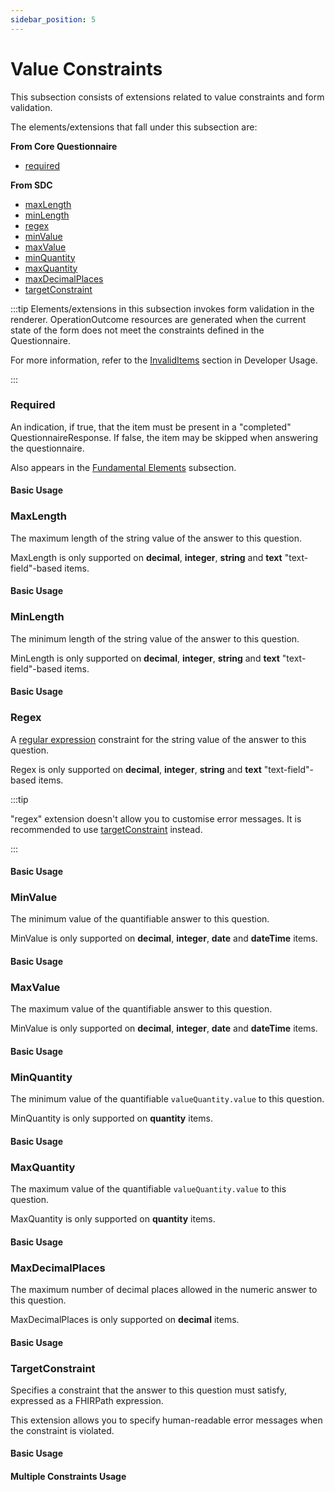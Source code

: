 ```yaml
---
sidebar_position: 5
---
```



# Value Constraints

This subsection consists of extensions related to value constraints and form validation.

The elements/extensions that fall under this subsection are:

**From Core Questionnaire**

- [required](https://www.hl7.org/fhir/r4/questionnaire-definitions.html#Questionnaire.item.required)

**From SDC**

- [maxLength](http://hl7.org/fhir/uv/sdc/behavior.html#maxLength)
- [minLength](http://hl7.org/fhir/uv/sdc/behavior.html#minLength)
- [regex](http://hl7.org/fhir/uv/sdc/behavior.html#regex)
- [minValue](http://hl7.org/fhir/uv/sdc/behavior.html#minValue)
- [maxValue](http://hl7.org/fhir/uv/sdc/behavior.html#maxValue)
- [minQuantity](http://hl7.org/fhir/uv/sdc/behavior.html#minQuantity)
- [maxQuantity](http://hl7.org/fhir/uv/sdc/behavior.html#maxQuantity)
- [maxDecimalPlaces](http://hl7.org/fhir/uv/sdc/behavior.html#maxDecimalPlaces)
- [targetConstraint](http://hl7.org/fhir/extensions/5.3.0-ballot-tc1/StructureDefinition-targetConstraint.html)

:::tip
Elements/extensions in this subsection invokes form validation in the renderer. OperationOutcome resources are generated when the current state of the form does not meet the constraints defined in the Questionnaire.

For more information, refer to the [InvalidItems](/docs/dev/storehooks/questionnaire-response-store/invalid-items) section in Developer Usage.

:::

### Required

An indication, if true, that the item must be present in a "completed" QuestionnaireResponse. If false, the item may be skipped when answering the questionnaire.

Also appears in the [Fundamental Elements](/docs/sdc/advanced/fundamental) subsection.

#### Basic Usage

<IframeContainer storyId="sdc-9-1-4-rendering-other--required" initialHeight={150} />

### MaxLength

The maximum length of the string value of the answer to this question.

MaxLength is only supported on **decimal**, **integer**, **string** and **text** "text-field"-based items.

#### Basic Usage

<IframeContainer
  storyId="sdc-10-1-1-behavior-value-constraints--max-length"
  initialHeight={260}
/>

### MinLength

The minimum length of the string value of the answer to this question.

MinLength is only supported on **decimal**, **integer**, **string** and **text** "text-field"-based items.

#### Basic Usage

<IframeContainer
  storyId="sdc-10-1-1-behavior-value-constraints--min-length"
  initialHeight={260}
/>

### Regex

A [regular expression](https://developer.mozilla.org/en-US/docs/Web/JavaScript/Guide/Regular_expressions) constraint for the string value of the answer to this question.

Regex is only supported on **decimal**, **integer**, **string** and **text** "text-field"-based items.

:::tip

"regex" extension doesn't allow you to customise error messages. It is recommended to use [targetConstraint](#targetConstraint) instead.

:::

#### Basic Usage

<IframeContainer storyId="sdc-10-1-1-behavior-value-constraints--regex" initialHeight={260} />

### MinValue

The minimum value of the quantifiable answer to this question.

MinValue is only supported on **decimal**, **integer**, **date** and **dateTime** items.

#### Basic Usage

<IframeContainer
  storyId="sdc-10-1-1-behavior-value-constraints--min-value"
  initialHeight={260}
/>

### MaxValue

The maximum value of the quantifiable answer to this question.

MinValue is only supported on **decimal**, **integer**, **date** and **dateTime** items.

#### Basic Usage

<IframeContainer
  storyId="sdc-10-1-1-behavior-value-constraints--max-value"
  initialHeight={260}
/>

### MinQuantity

The minimum value of the quantifiable `valueQuantity.value` to this question.

MinQuantity is only supported on **quantity** items.

#### Basic Usage

<IframeContainer
  storyId="sdc-10-1-1-behavior-value-constraints--min-quantity"
  initialHeight={300}
/>

### MaxQuantity

The maximum value of the quantifiable `valueQuantity.value` to this question.

MaxQuantity is only supported on **quantity** items.

#### Basic Usage

<IframeContainer
  storyId="sdc-10-1-1-behavior-value-constraints--max-quantity"
  initialHeight={300}
/>

### MaxDecimalPlaces

The maximum number of decimal places allowed in the numeric answer to this question.

MaxDecimalPlaces is only supported on **decimal** items.

#### Basic Usage

<IframeContainer
  storyId="sdc-10-1-1-behavior-value-constraints--max-decimal-places"
  initialHeight={260}
/>

### TargetConstraint

Specifies a constraint that the answer to this question must satisfy, expressed as a FHIRPath expression.

This extension allows you to specify human-readable error messages when the constraint is violated.

#### Basic Usage

<IframeContainer
  storyId="sdc-10-1-4-behavior-other-control--target-constraint-simple"
  initialHeight={260}
/>

#### Multiple Constraints Usage

<IframeContainer
  storyId="sdc-10-1-4-behavior-other-control--target-constraint-multi"
  initialHeight={170}/>
